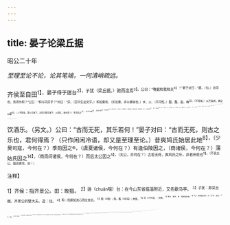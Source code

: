 ```yaml
---
---
---
```

title: 晏子论梁丘据
---



昭公二十年

*至理至论不论，论其笔端，一何清峭疏远。*

齐侯至自田<sup>1】，晏子侍于遄台<sup>2】，子犹（梁丘据。）驰而造焉<sup>3】。公曰：“唯据和我和夫<sup>4】！”晏子对曰：“据，（句。）亦同也，焉得为和？”公曰：“和与同异乎？”对曰：“异。（空中生出文字。）和如羹焉，（实论羹，非以羹喻也。）水、火、（不同性。）醯、醢、盐、梅<sup>5】，（不同味。）以烹鱼肉，蝉之以薪<sup>6】，（人不知味，谓火在釜下。岂知只薪在釜下，火固在。釜中哉！）宰夫和之<sup>7】，齐之以味<sup>8】，济其不及<sup>9】，以泄其过<sup>10】，以君子食之，以平其心。（至理至论。）君臣亦然。（陡地过笔。）君所谓可，（妙！）而有否焉<sup>11】，（妙！）臣献其否<sup>12】2（妙！）以成其可；（妙！）君所谓否，（妙！）而有可焉，（妙！）臣献其可（妙！）以去其否<sup>13】3，（妙！）是以政平而不干<sup>19】，民无争心。（至理至论。）故《诗》曰：“亦有和焚<sup>15】，既戒既平<sup>16】。鬷嘏无言<sup>17】，时靡有争<sup>16】。（引诗谀甚。）先王之济五味，和五声也<sup>19】，以平其心，成其政也。（在今人手，即一喻一正便半。否则两喻都在前，今看其方作过接，再起。）声亦如味，（实论声，非再以声喻也。）一气＠，二体<sup>20】，三类<sup>2】，四物<sup>20】，五声，六律＠，七音<sup>2】，八风＠，九歌<sup>2】，（乐以人气为主，一也；文武，二也；风、雅、頌，三也；方物，四也；官、商、角、徽、羽，五也；阳律、阴律，六也；五音加变官、变羽，七也；八方八卦之风，八也；六府三事，九也。）以相成也；清浊、（不同。）小大、（不同。）、短长、（不同。）疾徐、（不同。）哀乐、（不同）刚柔、（不同。）迟速、（不同。）高下、（不同。）出人、（不同。）周疏<sup>20】，（不同。）以相济也。君子听之，以平其心。心平，德和。（至理至论。）故《诗》曰：德音不瑕<sup>2】。（引诗谀甚。章法变化如此。）今据不然。君所谓可，据亦曰可；君所谓否，据亦曰否。若以水济水，谁能食之？（此是喻，收前。）若琴瑟之专壹<sup>20】，谁能听之？（此是喻，收后）同之不可也如是。”（总收。）

饮酒乐。（另文。）公曰：“古而无死，其乐若何！”晏子对曰：“古而无死，则古之乐也，君何得焉？（只作闲闲冷语，却又是至理至论。）昔爽鸠氏始居此地<sup>8】，（少昊司寇，今何在？）季荝因之®，（虞夏诸侯，今何在？）有逢伯陵因之，（商诸侯，今何在？）蒲姑氏因之<sup>14】，（商周间诸侯，今何在？）而后太公因之<sup>5】，（太公，亦何在？）古若无死，爽鸠氏之乐，非君所愿也<sup>5】。（不说太公，偏说爽鸠，妙！）

<sup>注释】

<sup>1】齐侯：指齐景公。田：畋猎。
<sup>2】遄（chuǎn喘）台：在今山东省临淄附近，又名歇马亭。
<sup>3】子犹：即梁丘据。齐景公的嬖大夫。造：往。
<sup>4】和：指能知其心而应其志。
<sup>5】醯（xī希）；醋。醢（hǎi海）；肉酱。
<sup>6】烊（chǎn谄）：炊煮。
<sup>7】宰夫：厨夫。和：指调和其味。
<sup>8】齐之：即使酸咸适中。齐：同“剂”，调剂。
<sup>9】济：增加。
<sup>10】泄：减少。
<sup>11】而有否焉：而其中有不行的。
<sup>12】献：进言，意谓指出并纠正之。此句与下旬是说指出它的不行部分，而使行的部分更加完备。
<sup>13】臣献其可以去其否：意为臣下建议加强政治措施中可行的部分面去掉它的不好方面。
<sup>14】不干：指上下不相犯。干：犯。
<sup>15】亦有和羹：见《诗经·商颂·烈祖》篇。和羹：调和之羹汤。
<sup>16】既戒既平：指五味具备，浓度适中。戒：备。
<sup>17】鬷（zōng宗）：通“奏”。嘏（jiǎ甲）；通“假”，今本《诗经》作“假”。醙嘏：即奏假。《礼记·中庸》正引作“奏假”。奏，献羹。假，通“格”，神至。此句意为献上羹汤，神灵来享，无所指贵。
<sup>18】时靡有争：意为没有争讼，心气和平。以上引诗，结束和羹之论。以下转入和五声。
<sup>19】五味：指辛、酸、咸、苦、甘。五声：指害、商、角、徵、羽。
<sup>20】一气：言乐需气来发动，故当专一。
<sup>21】二体：言乐舞有文、武二体，文舞执羽答，武舞执干戚。
<sup>22】三类：吉《诗经》有风、雅、颂三类。
<sup>23】四物：言乐器由金、石、丝、竹等四方出产的物品制成。
<sup>24】六律：指黄钟、太簇、姑洗、蕤宾、夷则、无射。
<sup>25】七音：即五声加变官、变徽谓之七音。
<sup>26】八风：八方之风。
<sup>27】九歌：歌九功之德，即六府三事谓之九功。六府指水、火、金、木、土、谷。三事指正德、利用、厚生。
<sup>28】周：密。
<sup>29】德音不暇：见《诗经·豳风·狼跋》篇。杜预注；“义取心平则德音无瑕阙。”意即好的声誉没有瑕疵。
<sup>30】专壹：指瑟，瑟只有一声，不能成乐。
<sup>31】爽鸠氏：相传为少皞氏的司寇，最早在齐地居住。
<sup>32】季前（cé册）：相传为虞、夏时的诸侯。因之：继起，即代爽鸠氏。
<sup>33】有逢伯陵：即逢伯陵，殷时诸侯，姜姓。有，是名词词头。
<sup>34】蒲姑氏：殷、周之际诸侯。薄姑故城在今山东临淄西北五十里。
<sup>35】太公：即姜太公。
<sup>36】非君所愿：连上句是说古如无死，那么今日之乐为爽鸠氏之乐，恐非齐景公所愿听的了。